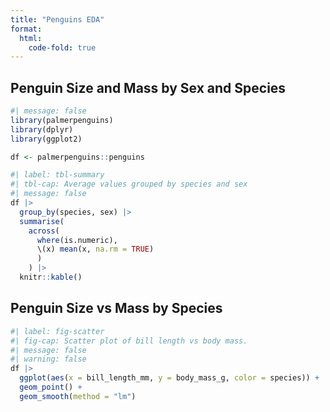```yaml
---
title: "Penguins EDA"
format:
  html:
    code-fold: true
---
```


## Penguin Size and Mass by Sex and Species

```r
#| message: false
library(palmerpenguins)
library(dplyr)
library(ggplot2)

df <- palmerpenguins::penguins
```

```r
#| label: tbl-summary
#| tbl-cap: Average values grouped by species and sex
#| message: false
df |> 
  group_by(species, sex) |> 
  summarise(
    across(
      where(is.numeric), 
      \(x) mean(x, na.rm = TRUE)
      )
    ) |> 
  knitr::kable()
```

## Penguin Size vs Mass by Species

```r
#| label: fig-scatter
#| fig-cap: Scatter plot of bill length vs body mass.
#| message: false
#| warning: false
df |> 
  ggplot(aes(x = bill_length_mm, y = body_mass_g, color = species)) +
  geom_point() + 
  geom_smooth(method = "lm")
```
